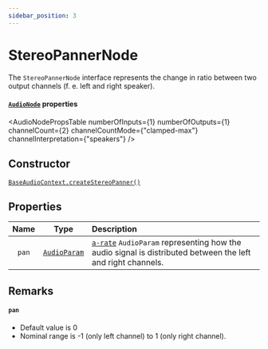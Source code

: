 ```yaml
---
sidebar_position: 3
---
```



# StereoPannerNode

The `StereoPannerNode` interface represents the change in ratio between two output channels (f. e. left and right speaker).

#### [`AudioNode`](/docs/core/audio-node#read-only-properties) properties

<AudioNodePropsTable numberOfInputs={1} numberOfOutputs={1} channelCount={2} channelCountMode={"clamped-max"} channelInterpretation={"speakers"} />

## Constructor

[`BaseAudioContext.createStereoPanner()`](/docs/core/base-audio-context#createstereopanner)

## Properties

| Name | Type | Description |
| :--: | :--: | :---------- |
| `pan` | [`AudioParam`](/docs/core/audio-param) | [`a-rate`](/docs/core/audio-param#a-rate-vs-k-rate) `AudioParam` representing how the audio signal is distributed between the left and right channels. |

## Remarks

#### `pan`
- Default value is 0
- Nominal range is -1 (only left channel) to 1 (only right channel).
